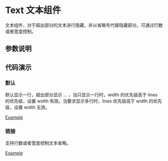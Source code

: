 
# Text 文本组件

<Subtitle>文本组件，对于超出部分的文本进行隐藏，并以省略号代替隐藏部分。可通过行数或者宽度控制。</Subtitle>

## 参数说明

<ArgsTable of={Text} />

## 代码演示

### 默认

默认显示一行，超出部分显示 ... ，当只显示一行时，width 的优先级高于 lines 的优先级，设置 width 有效。当要求显示多行时，lines 优先级高于 width 的优先级，设置 width 无效。

[Example](/?path=/story/basic-component-text--default)

### 链接

支持行数或者宽度控制文本省略。

[Example](/?path=/story/basic-component-text--limit-lines)
